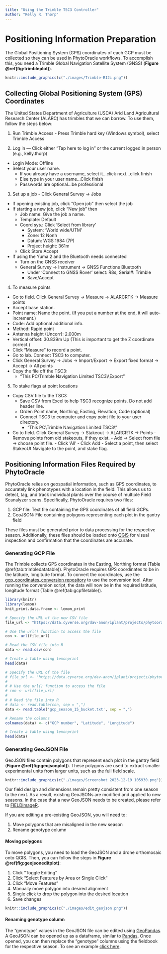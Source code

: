 ---
title: "Using the Trimble TSC3 Controller"
author: "Kelly R. Thorp"
---

\newpage

# Positioning Information Preparation
The Global Positioning System (GPS) coordinates of each GCP must be collected so they can be used in PhytoOracle workflows. To accomplish this, you need a Trimble Global Navigation Satellite System (GNSS) (**Figure \@ref(fig:trimbleplot)**).

```{r trimbleplot, echo=FALSE, out.width="70%", out.height="70%", fig.show='hold', fig.align='center', fig.cap="Trimble Global Navigation Satellite System (GNSS) used to collect accurate Global Positioning System (GPS) coordinates of Ground Control Points (GCPs)."}
knitr::include_graphics(c("./images/Trimble-R12i.png"))
```

## Collecting Global Positioning System (GPS) Coordinates
The United States Department of Agriculture (USDA) Arid Land Agricultural Research Center (ALARC) has trimbles that we can borrow. To use them, follow the steps below: 

1. Run Trimble Access - Press Trimble hard key (Windows symbol), select Trimble Access 

2. Log in — Click either "Tap here to log in" or the current logged in person (e.g., kelly.thorp)

  - Login Mode: Offline 
  - Select your user name. 
    - If you already have a username, select it...click next...click finish 
  	- Else type in your user name...Click finish 
  	- Passwords are optional...be professional
		
3. Set up a job - Click General Survey -> Jobs

  - If opening existing job, click "Open job" then select the job 
  - If starting a new job, click "New job" then 
  	- Job name: Give the job a name. 
  	- Template: Default 
  	- Coord sys.: Click 'Select from library' 
  		- System: 'World wide/UTM' 
  		- Zone: 12 Nonh 
  		- Datum: WGS 1984 (7P) 
  		- Project height: 361m 
  	- Click Store Accept 
  - If using the Yuma 2 and the Bluetooth needs connected 
  	- Turn on the GNSS receiver 
  	- General Survey -> Instrument -> GNSS Functions Bluetooth 
  		- Under 'Connect to GNSS Rover' select: R8s, Serial#: Trimble 
  		- Save/Accept
			
4. To measure points

  - Go to field. Click General Survey -> Measure -> ALARCRTK -> Measure points 
  - Accept base station. 
  - Point name: Name the point. (If you put a number at the end, it will auto-increment.) 
  - Code: Add optional additional info.
  - Method: Rapid point 
  - Antenna height (Uncorr): 2.000m 
  - Vertical offset: 30.839m Up (This is important to get the Z coordinate correct.) 
  - Click "Measure" to record a point. 
  - Go to lab. Connect TSC3 to computer.
  - Click General Survey -> Jobs -> Import/Export -> Export fixed format -> Accept -> All points 
  - Copy the file off the TSC3: 
    - "This PC\\Trimble Navigation Limited TSC3\\<Your user name>\\Export"
	  
5. To stake flags at point locations

  - Copy CSV file to the TSC3 
    - Save CSV from Excel to help TSC3 recognize points. Do not add header line. 
  	- Order: Point name, Northing, Easting, Elevation, Code (optional) 
  	- Connect TSC3 to computer and copy point file to your user directory.
  	  - "This PC\\Trimble Navigation Limited TSC3\\<Your user name>"
  -  Go to field. Click General Survey -> Stakeout -> ALARCRTK -> Points
    - Remove points from old stakeouts, if they exist.
  	- Add -> Select from file -> choose point file. 
  	- Click 'All' - Click Add 
  	- Select a point, then select StakeoUt Navigate to the point, and stake flag.
		
## Positioning Information Files Required by PhytoOracle
PhytoOracle relies on geospatial information, such as GPS coordinates, to accurately link phenotypes with a location in the field. This allows us to detect, tag, and track individual plants over the course of multiple Field Scanalyzer scans. Specifically, PhytoOracle requires two files:

1. GCP file: Text file containing the GPS coordinates of all field GCPs.
2. GeoJSON: File containing polygons representing each plot in the gantry field

These files must be generated prior to data processing for the respective season. Additionally, these files should be loaded onto [QGIS](https://qgis.org/en/site/) for visual inspection and confirmation that the coordinates are accurate.

### Generating GCP File
The Trimble collects GPS coordinates in the Easting, Northing format (Table \@ref(tab:trimbledatatable)). PhytoOracle requires GPS coordinates to be in the latitude, longitude format. To convert the coordinates, use  the [gcp_coordinates_conversion repository](https://github.com/phytooracle/gcp_coordinates_conversion) to use the conversion tool. After running the conversion script, the data will now be in the required latitude, longitude format (Table \@ref(tab:gcpfiletable)).

```{r , echo=FALSE, message=FALSE, warning=FALSE, results='hide'}
library(knitr)
library(lemon)
knit_print.data.frame <- lemon_print
```

```{r trimbledatatable, caption='Ground Control Point (GCP) coordinate file. Each row represents the coordinate of a single GCP.', render=lemon_print, echo=FALSE, message=FALSE, warning=FALSE, fig.align='center', fig.show='hold'}
# Specify the URL of the new CSV file
file_url <- "https://data.cyverse.org/dav-anon/iplant/projects/phytooracle/data_to_share/examples/2023_Gantry_Lettuce_GCP_Coordinates_original.csv"

# Use the url() function to access the file
con <- url(file_url)

# Read the CSV file into R
data <- read.csv(con)

# Create a table using lemonprint
head(data)
```

```{r gcpfiletable, caption='Ground Control Point (GCP) coordinate file. Each row represents the coordinate of a single GCP.', render=lemon_print, echo=FALSE, message=FALSE, warning=FALSE, fig.align='center', fig.show='hold'}
# Specify the URL of the file
# file_url <- "https://data.cyverse.org/dav-anon/iplant/projects/phytooracle/season_15_lettuce_yr_2022/level_0/necessary_files/gcp_season_15_bucket.txt"
# 
# # Use the url() function to access the file
# con <- url(file_url)
# 
# # Read the file into R
# data <- read.table(con, sep = ",")
data <- read.table('gcp_season_15_bucket.txt', sep = ",")

# Rename the columns
colnames(data) <- c("GCP number", "Latitude", "Longitude")

# Create a table using lemonprint
head(data)
```

### Generating GeoJSON File
GeoJSON files contain polygons that represent each plot in the gantry field (**Figure \@ref(fig:geojsonplot)**). These polygons are used to extract smaller experimental units from larger units, such as the full field scale.

```{r geojsonplot, echo=FALSE, out.width="90%", out.height="90%", fig.show='hold', fig.align='center', fig.cap="GeoJSON file containing a single polygon for each plot."}
knitr::include_graphics(c("./images/Screenshot 2023-12-19 105930.png"))
```

Our field design and dimensions remain pretty consistent from one season to the next. As a result, existing GeoJSONs are modified and applied to new seasons. In the case that a new GeoJSON needs to be created, please refer to [FIELDimageR](https://github.com/OpenDroneMap/FIELDimageR?tab=readme-ov-file#p5).

If you are editing a pre-existing GeoJSON, you will need to:

1. Move polygons that are misaligned in the new season
2. Rename genotype column

#### Moving polygons
To move polygons, you need to load the GeoJSON and a drone orthomosaic onto QGIS. Then, you can follow the steps in **Figure \@ref(fig:geojsoneditplot)**:

1. Click "Toggle Editing"
2. Click "Select Features by Area or Single Click"
3. Click "Move Features"
4. Manually move polygon into desired alignment
5. Single click to drop the polygon into the desired location
6. Save changes

```{r geojsoneditplot, echo=FALSE, out.width="100%", out.height="100%", fig.show='hold', fig.align='center', fig.cap="Editing GeoJSON polygons using QGIS."}
knitr::include_graphics(c("./images/edit_geojson.png"))
```

#### Renaming genotype column
The "genotype" values in the GeoJSON file can be edited using [GeoPandas](https://geopandas.org/en/stable/). A GeoJSON can be opened up as a dataframe, similar to [Pandas](https://pandas.pydata.org/). Once opened, you can then replace the "genotype" columns using the fieldbook for the respective season. To see an example [click here](https://github.com/phytooracle/correct_plot_information).
